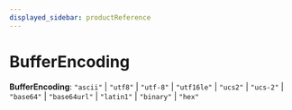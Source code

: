 ```yaml
---
displayed_sidebar: productReference
---
```



# BufferEncoding

 **BufferEncoding**: ``"ascii"`` \| ``"utf8"`` \| ``"utf-8"`` \| ``"utf16le"`` \| ``"ucs2"`` \| ``"ucs-2"`` \| ``"base64"`` \| ``"base64url"`` \| ``"latin1"`` \| ``"binary"`` \| ``"hex"``
